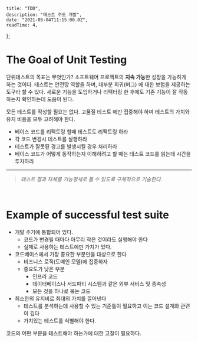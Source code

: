 
    title: "TDD",
    description: "테스트 주도 개발",
    date: "2021-05-04T11:15:00.0Z",
    readTime: 4,
};


<div style={{  marginTop: "4rem", fontFamily: "Poppins, NotoSansKR-Thin, MalgunGothic", fontSize: '11pt', lineHeight: '22pt', letterSpacing: '.8px'}}>

# The Goal of Unit Testing

단위테스트의 목표는 무엇인가? 소프트웨어 프로젝트의 **지속 가능**한 성장을 가능하게 하는 것이다. 테스트는 안전망 역할을 하며, 대부분 회귀(버그) 에 대한 보험을 제공하는 도구라 할 수 있다. 새로운 기능을 도입하거나 리팩터링 한 후에도 기존 기능이 잘 작동하는지 확인하는데 도움이 된다.

모든 테스트를 작성할 필요는 없다. 고품질 테스트 에만 집중해야 하며 테스트의 가치와 유지 비용을 모두 고려해야 한다.

-   베이스 코드를 리팩토링 할때 테스트도 리팩토링 하라
-   각 코드 변경시 테스트를 실행하라
-   테스트가 잘못된 경고를 발생시킬 경우 처리하라
-   베이스 코드가 어떻게 동작하는지 이해하려고 할 때는 테스트 코드를 읽는데 시간을 투자하라

<hr />

> _테스트 결과 자체를 기능명세로 볼 수 있도록 구체적으로 기술한다._

<br />

# Example of successful test suite

-   개발 주기에 통합되어 있다.
    -   코드가 변경될 때마다 아무리 작은 것이라도 실행해야 한다
    -   실제로 사용하는 테스트에만 가치가 있다.
-   코드베이스에서 가장 중요한 부분만을 대상으로 한다
    -   비즈니스 로직(도메인 모델)에 집중하자
    -   중요도가 낮은 부분
        -   인프라 코드
        -   데이터베이스나 서드파티 시스템과 같은 외부 서비스 및 종속성
        -   모든 것을 하나로 묶는 코드
-   최소한의 유지비로 최대의 가치를 끌어낸다
    -   테스트를 분석하는데 사용할 수 있는 기준틀이 필요하고 이는 코드 설계와 관련이 깊다
    -   가치있는 테스트를 식별해야 한다.

<div className="think">
    코드의 어떤 부분을 테스트해야 하는가에 대한 고찰이 필요하다.
</div>

</div>

<br />
